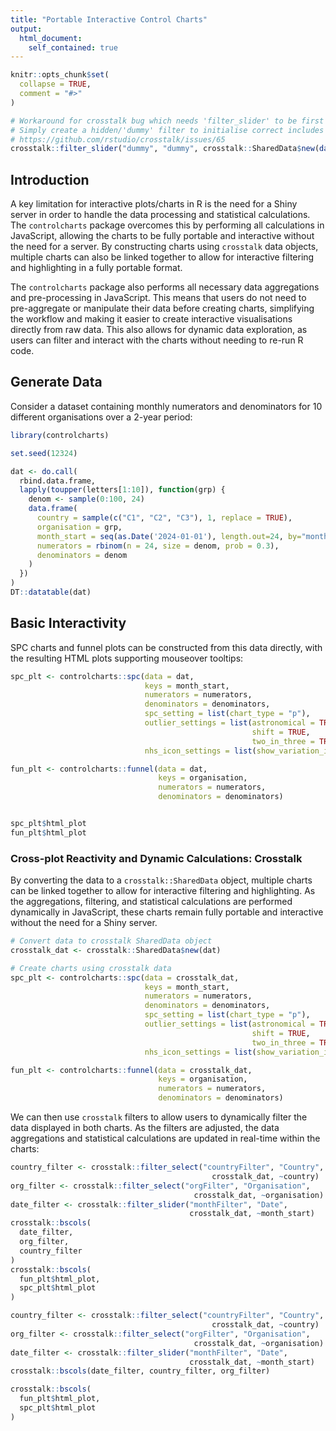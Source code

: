 ```yaml
---
title: "Portable Interactive Control Charts"
output:
  html_document:
    self_contained: true
---
```


```r
knitr::opts_chunk$set(
  collapse = TRUE,
  comment = "#>"
)

# Workaround for crosstalk bug which needs 'filter_slider' to be first HTML element when working with dates
# Simply create a hidden/'dummy' filter to initialise correct includes
# https://github.com/rstudio/crosstalk/issues/65
crosstalk::filter_slider("dummy", "dummy", crosstalk::SharedData$new(data.frame(d = as.Date("01/01/1970"))), ~d)
```

## Introduction

A key limitation for interactive plots/charts in R is the need for a Shiny server in order to handle the data processing and statistical calculations. The `controlcharts` package overcomes this by performing all calculations in JavaScript, allowing the charts to be fully portable and interactive without the need for a server. By constructing charts using `crosstalk` data objects, multiple charts can also be linked together to allow for interactive filtering and highlighting in a fully portable format.

The `controlcharts` package also performs all necessary data aggregations and pre-processing in JavaScript. This means that users do not need to pre-aggregate or manipulate their data before creating charts, simplifying the workflow and making it easier to create interactive visualisations directly from raw data. This also allows for dynamic data exploration, as users can filter and interact with the charts without needing to re-run R code.

## Generate Data

Consider a dataset containing monthly numerators and denominators for 10 different organisations over a 2-year period:

```r
library(controlcharts)

set.seed(12324)

dat <- do.call(
  rbind.data.frame,
  lapply(toupper(letters[1:10]), function(grp) {
    denom <- sample(0:100, 24)
    data.frame(
      country = sample(c("C1", "C2", "C3"), 1, replace = TRUE),
      organisation = grp,
      month_start = seq(as.Date('2024-01-01'), length.out=24, by="month"),
      numerators = rbinom(n = 24, size = denom, prob = 0.3),
      denominators = denom
    )
  })
)
DT::datatable(dat)
```

## Basic Interactivity

SPC charts and funnel plots can be constructed from this data directly, with the resulting HTML plots supporting mouseover tooltips:

```r
spc_plt <- controlcharts::spc(data = dat,
                              keys = month_start,
                              numerators = numerators,
                              denominators = denominators,
                              spc_setting = list(chart_type = "p"),
                              outlier_settings = list(astronomical = TRUE,
                                                      shift = TRUE,
                                                      two_in_three = TRUE),
                              nhs_icon_settings = list(show_variation_icons = TRUE))

fun_plt <- controlcharts::funnel(data = dat,
                                 keys = organisation,
                                 numerators = numerators,
                                 denominators = denominators)


spc_plt$html_plot
fun_plt$html_plot
```

### Cross-plot Reactivity and Dynamic Calculations: Crosstalk

By converting the data to a `crosstalk::SharedData` object, multiple charts can be linked together to allow for interactive filtering and highlighting. As the aggregations, filtering, and statistical calculations are performed dynamically in JavaScript, these charts remain fully portable and interactive without the need for a Shiny server.

```r
# Convert data to crosstalk SharedData object
crosstalk_dat <- crosstalk::SharedData$new(dat)

# Create charts using crosstalk data
spc_plt <- controlcharts::spc(data = crosstalk_dat,
                              keys = month_start,
                              numerators = numerators,
                              denominators = denominators,
                              spc_setting = list(chart_type = "p"),
                              outlier_settings = list(astronomical = TRUE,
                                                      shift = TRUE,
                                                      two_in_three = TRUE),
                              nhs_icon_settings = list(show_variation_icons = TRUE))

fun_plt <- controlcharts::funnel(data = crosstalk_dat,
                                 keys = organisation,
                                 numerators = numerators,
                                 denominators = denominators)
```

We can then use `crosstalk` filters to allow users to dynamically filter the data displayed in both charts. As the filters are adjusted, the data aggregations and statistical calculations are updated in real-time within the charts:

```r
country_filter <- crosstalk::filter_select("countryFilter", "Country",
                                             crosstalk_dat, ~country)
org_filter <- crosstalk::filter_select("orgFilter", "Organisation",
                                         crosstalk_dat, ~organisation)
date_filter <- crosstalk::filter_slider("monthFilter", "Date",
                                        crosstalk_dat, ~month_start)
crosstalk::bscols(
  date_filter,
  org_filter,
  country_filter
)
crosstalk::bscols(
  fun_plt$html_plot,
  spc_plt$html_plot
)
```

```r
country_filter <- crosstalk::filter_select("countryFilter", "Country",
                                             crosstalk_dat, ~country)
org_filter <- crosstalk::filter_select("orgFilter", "Organisation",
                                         crosstalk_dat, ~organisation)
date_filter <- crosstalk::filter_slider("monthFilter", "Date",
                                        crosstalk_dat, ~month_start)
crosstalk::bscols(date_filter, country_filter, org_filter)
```

```r
crosstalk::bscols(
  fun_plt$html_plot,
  spc_plt$html_plot
)
```
